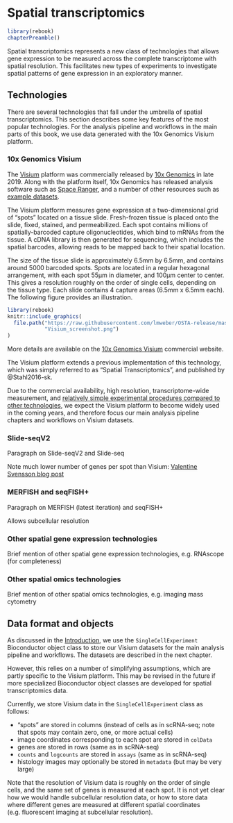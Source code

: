 # Spatial transcriptomics {#spatial_transcriptomics}

```r
library(rebook)
chapterPreamble()
```


Spatial transcriptomics represents a new class of technologies that allows gene expression to be measured across the complete transcriptome with spatial resolution. This facilitates new types of experiments to investigate spatial patterns of gene expression in an exploratory manner.


## Technologies

There are several technologies that fall under the umbrella of spatial transcriptomics. This section describes some key features of the most popular technologies. For the analysis pipeline and workflows in the main parts of this book, we use data generated with the 10x Genomics Visium platform.



### 10x Genomics Visium

The [Visium](https://www.10xgenomics.com/spatial-transcriptomics/) platform was commercially released by [10x Genomics](https://www.10xgenomics.com/) in late 2019. Along with the platform itself, 10x Genomics has released analysis software such as [Space Ranger](https://support.10xgenomics.com/spatial-gene-expression/software/pipelines/latest/what-is-space-ranger), and a number of other resources such as [example datasets](https://www.10xgenomics.com/resources/datasets/).

The Visium platform measures gene expression at a two-dimensional grid of "spots" located on a tissue slide. Fresh-frozen tissue is placed onto the slide, fixed, stained, and permeabilized. Each spot contains millions of spatially-barcoded capture oligonucleotides, which bind to mRNAs from the tissue. A cDNA library is then generated for sequencing, which includes the spatial barcodes, allowing reads to be mapped back to their spatial location.

The size of the tissue slide is approximately 6.5mm by 6.5mm, and contains around 5000 barcoded spots. Spots are located in a regular hexagonal arrangement, with each spot 55µm in diameter, and 100µm center to center. This gives a resolution roughly on the order of single cells, depending on the tissue type. Each slide contains 4 capture areas (6.5mm x 6.5mm each). The following figure provides an illustration.


```r
library(rebook)
knitr::include_graphics(
  file.path("https://raw.githubusercontent.com/lmweber/OSTA-release/master/images", 
            "Visium_screenshot.png")
)
```


More details are available on the [10x Genomics Visium](https://www.10xgenomics.com/spatial-transcriptomics/) commercial website.

The Visium platform extends a previous implementation of this technology, which was simply referred to as "Spatial Transcriptomics", and published by @Stahl2016-sk.

Due to the commercial availability, high resolution, transcriptome-wide measurement, and [relatively simple experimental procedures compared to other technologies](https://www.10xgenomics.com/spatial-transcriptomics/), we expect the Visium platform to become widely used in the coming years, and therefore focus our main analysis pipeline chapters and workflows on Visium datasets.


### Slide-seqV2

Paragraph on Slide-seqV2 and Slide-seq

Note much lower number of genes per spot than Visium: [Valentine Svensson blog post](http://www.nxn.se/valent/2020/5/11/comparing-slide-seq-and-slide-seqv2-counts)


### MERFISH and seqFISH+

Paragraph on MERFISH (latest iteration) and seqFISH+

Allows subcellular resolution


### Other spatial gene expression technologies

Brief mention of other spatial gene expression technologies, e.g. RNAscope (for completeness)


### Other spatial omics technologies

Brief mention of other spatial omics technologies, e.g. imaging mass cytometry



## Data format and objects

As discussed in the [Introduction](#singlecellexperiment), we use the `SingleCellExperiment` Bioconductor object class to store our Visium datasets for the main analysis pipeline and workflows. The datasets are described in the next chapter.

However, this relies on a number of simplifying assumptions, which are partly specific to the Visium platform. This may be revised in the future if more specialized Bioconductor object classes are developed for spatial transcriptomics data.

Currently, we store Visium data in the `SingleCellExperiment` class as follows:

- "spots" are stored in columns (instead of cells as in scRNA-seq; note that spots may contain zero, one, or more actual cells)
- image coordinates corresponding to each spot are stored in `colData`
- genes are stored in rows (same as in scRNA-seq)
- `counts` and `logcounts` are stored in `assays` (same as in scRNA-seq)
- histology images may optionally be stored in `metadata` (but may be very large)

Note that the resolution of Visium data is roughly on the order of single cells, and the same set of genes is measured at each spot. It is not yet clear how we would handle subcellular resolution data, or how to store data where different genes are measured at different spatial coordinates (e.g. fluorescent imaging at subcellular resolution).



